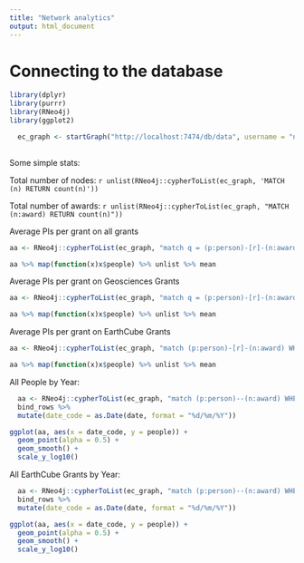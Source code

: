 ```yaml
---
title: "Network analytics"
output: html_document
---
```


# Connecting to the database

```r

library(dplyr)
library(purrr)
library(RNeo4j)
library(ggplot2)

  ec_graph <- startGraph("http://localhost:7474/db/data", username = "neo4j", password = "c@mpf1re")
  
```

Some simple stats:

Total number of nodes:
`r unlist(RNeo4j::cypherToList(ec_graph, 'MATCH (n) RETURN count(n)'))`

Total number of awards:
`r unlist(RNeo4j::cypherToList(ec_graph, "MATCH (n:award) RETURN count(n)"))`

Average PIs per grant on all grants

```r
aa <- RNeo4j::cypherToList(ec_graph, "match q = (p:person)-[r]-(n:award) RETURN n, count(p) AS people")

aa %>% map(function(x)x$people) %>% unlist %>% mean

```

Average PIs per grant on Geosciences Grants

```r
aa <- RNeo4j::cypherToList(ec_graph, "match q = (p:person)-[r]-(n:award)-[s]-(o:organization) WHERE o.directorate =~ '.*Geoscience.*' RETURN n, count(p) AS people")

aa %>% map(function(x)x$people) %>% unlist %>% mean

```


Average PIs per grant on EarthCube Grants

```r
aa <- RNeo4j::cypherToList(ec_graph, "match (p:person)-[r]-(n:award) WHERE n.abstract =~ '.*EarthCube.*' RETURN n.id, count(p) AS people")

aa %>% map(function(x)x$people) %>% unlist %>% mean

```

All People by Year:
```r

  aa <- RNeo4j::cypherToList(ec_graph, "match (p:person)--(n:award) WHERE exists(n.effectiveDate) RETURN n.id, n.effectiveDate AS date, count(p) AS people") %>% 
  bind_rows %>% 
  mutate(date_code = as.Date(date, format = "%d/%m/%Y"))

ggplot(aa, aes(x = date_code, y = people)) + 
  geom_point(alpha = 0.5) + 
  geom_smooth() +
  scale_y_log10()

```

All EarthCube Grants by Year:

```r

  aa <- RNeo4j::cypherToList(ec_graph, "match (p:person)--(n:award) WHERE exists(n.effectiveDate) AND n.abstract =~ '.*EarthCube.*' RETURN n.id, n.effectiveDate AS date, count(p) AS people") %>% 
  bind_rows %>% 
  mutate(date_code = as.Date(date, format = "%d/%m/%Y"))

ggplot(aa, aes(x = date_code, y = people)) + 
  geom_point(alpha = 0.5) + 
  geom_smooth() +
  scale_y_log10()

```
